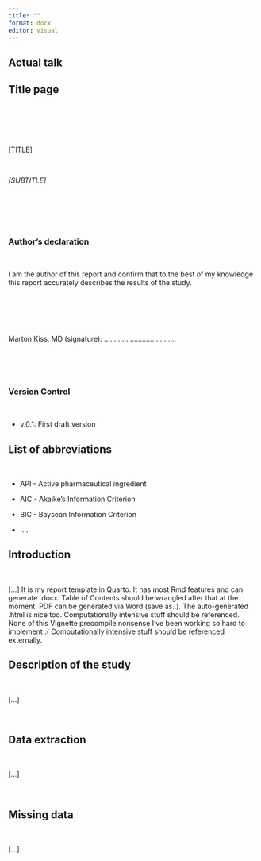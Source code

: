 ```yaml
---
title: ""
format: docx
editor: visual
---
```


\newpage

## Actual talk

## Title page

 \
 \
 \
 \

\[TITLE\]

 \

*\[SUBTITLE\]*

 \
 \
 \
 \

### Author's declaration

 \

I am the author of this report and confirm that to the best of my knowledge this report accurately describes the results of the study.

 \
 \
 \
 \

Marton Kiss, MD (signature): ....................................

 \
 \
 \

### Version Control

 \

-   v.0.1: First draft version

\newpage

## List of abbreviations

 \

-   API - Active pharmaceutical ingredient

-   AIC - Akaike's Information Criterion

-   BIC - Baysean Information Criterion

-   ....

\newpage

## Introduction

 \  

[...]  It is my report template in Quarto. It has most Rmd features and can generate .docx. Table of Contents should be wrangled after that at the moment. PDF can be generated via Word (save as..). The auto-generated .html is nice too. Computationally intensive stuff should be referenced. None of this Vignette precompile nonsense I've been working so hard to implement :( 
Computationally intensive stuff should be referenced externally.


## Description of the study

 \

[...]  

 



\newpage

## Data extraction

     

[...]

  

## Missing data

  

[...]


